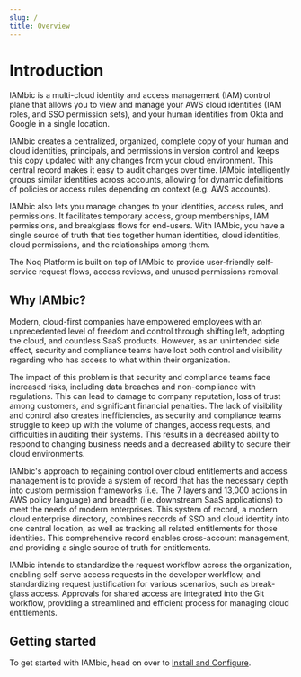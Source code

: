 ```yaml
---
slug: /
title: Overview
---
```

# Introduction
IAMbic is a multi-cloud identity and access management (IAM) control plane that allows you to view and manage your
AWS cloud identities (IAM roles, and SSO permission sets), and your human identities from Okta and Google
in a single location.

IAMbic creates a centralized, organized, complete copy of your human and cloud identities, principals, and permissions
in version control and keeps this copy updated with any changes from your cloud environment.
This central record makes it easy to audit changes over time. IAMbic intelligently groups similar
identities across accounts, allowing for dynamic definitions of policies or access rules depending on context
(e.g. AWS accounts).

IAMbic also lets you manage changes to your identities, access rules, and permissions. It facilitates
temporary access, group memberships, IAM permissions, and breakglass flows for end-users.
With IAMbic, you have a single source of truth that ties together human identities, cloud identities,
cloud permissions, and the relationships among them.

The Noq Platform is built on top of IAMbic to provide user-friendly self-service request flows,
access reviews, and unused permissions removal.

## Why IAMbic?

Modern, cloud-first companies have empowered employees with an unprecedented level of freedom and control
through shifting left, adopting the cloud, and countless SaaS products. However, as an unintended side effect,
security and compliance teams have lost both control and visibility regarding who has access
to what within their organization.

The impact of this problem is that security and compliance teams face increased risks,
including data breaches and non-compliance with regulations. This can lead to damage to company
reputation, loss of trust among customers, and significant financial penalties. The lack of visibility
and control also creates inefficiencies, as security and compliance teams struggle to keep up with
the volume of changes, access requests, and difficulties in auditing their systems. This results in a
decreased ability to respond to changing business needs and a decreased ability to secure their cloud
environments.

IAMbic's approach to regaining control over cloud entitlements and access management is to provide a system
of record that has the necessary depth into custom permission frameworks (i.e. The 7 layers and
13,000 actions in AWS policy language) and breadth (i.e. downstream SaaS applications) to meet the
needs of modern enterprises. This system of record, a modern cloud enterprise directory, combines
records of SSO and cloud identity into one central location, as well as tracking all related entitlements
for those identities. This comprehensive record enables cross-account management, and providing a single
source of truth for entitlements.

IAMbic intends to standardize the request workflow across the organization, enabling self-serve access
requests in the developer workflow, and standardizing request justification for various scenarios, such as
break-glass access. Approvals for shared access are integrated into the Git workflow, providing a streamlined
and efficient process for managing cloud entitlements.

## Getting started

To get started with IAMbic, head on over to [Install and Configure](./getting_started/install_and_configure).
